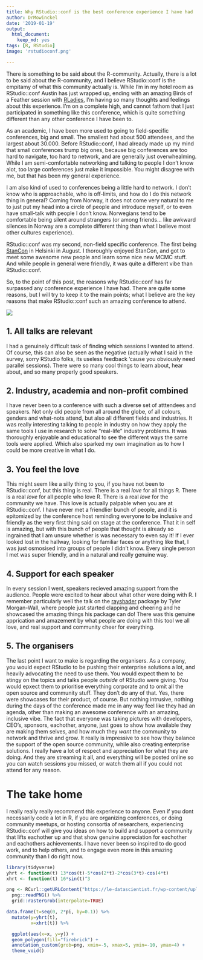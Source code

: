 ```yaml
---
title: Why RStudio::conf is the best conference experience I have had
author: DrMowinckel
date: '2019-01-19'
output:
  html_document:
    keep_md: yes
tags: [R, RStudio]
image: 'rstudioconf.png' 

---
```


There is something to be said about the R-community. Actually, there is a lot to be said about the R-community, and I believe RStudio::conf is the empitamy of what this community actually is. While I'm in my hotel room as RStudio::conf Austin has just wrapped up, ending with an amazing Birds of a Feather session with [RLadies](www.rladies.org), I'm having so many thoughts and feelings about this experience. I'm on a complete high, and cannot fathom that I just participated in something like this conference, which is quite something different than any other conference I have been to. 

As an academic, I have been more used to going to field-specific conferences, big and small. The smallest had about 500 attendees, and the largest about 30.000. Before RStudio::conf, I had already made up my mind that small conferences trump big ones, because big conferences are too hard to navigate, too hard to network, and are generally just overwhealming. While I am semi-comfortable networking and talking to people I don't know alot, too large conferences just make it impossible. You might disagree with me, but that has been my general experience. 

I am also kind of used to conferences being a little hard to network. I don't know who is approachable, who is off-limits, and how do I do this network thing in general? Coming from Norway, it does not come very natural to me to just put my head into a circle of people and introduce myself, or to even have small-talk with people I don't know. Norwegians tend to be comfortable being silent around strangers (or among friends... like awkward silences in Norway are a complete different thing than what I believe most other cultures experience). 

RStudio::conf was my second, non-field specific conference. The first being [StanCon](https://mc-stan.org/events/stancon2018Helsinki/) in Helsinki in August. I thoroughly enjoyed StanCon, and got to meet some awesome new people and learn some nice new MCMC stuff. And while people in general were friendly, it was quite a different vibe than RStudio::conf. 

So, to the point of this post, the reasons why RStudio::conf has far surpassed any conference experience I have had. There are quite some reasons, but I will try to keep it to the main points; what I believe are the key reasons that make RStudio::conf such an amazing conference to attend.

![](rstudioconf.png)

## 1. All talks are relevant
I had a genuinely difficult task of finding which sessions I wanted to attend. Of course, this can also be seen as the negative (actually what I said in the survey, sorry RStudio folks, its useless feedback 'cause you obviously need parallel sessions). There were so many cool things to learn about, hear about, and so many properly good speakers. 

## 2. Industry, academia and non-profit combined
I have never been to a conference with such a diverse set of atttendees and speakers. Not only did people from all around the globe, of all colours, genders and what-nots attend, but also all different fields and industries. It was really interesting talking to people in industry on how they apply the same tools I use in research to solve "real-life" industry problems. It was thoroughly enjoyable and educational to see the different ways the same tools were applied. Which also sparked my own imagination as to how I could be more creative in what I do. 

## 3. You feel the love
This might seem like a silly thing to you, if you have not been to RStudio::conf, but this thing is real. There is a real _love_ for all things R. There is a real _love_ for all people who love R. There is a real _love_ for the community we have. This love is actually palpable when you are at RStudio::conf. I have never met a friendlier bunch of people, and it is epitomized by the conference host reminding everyone to be inclusive and friendly as the very first thing said on stage at the conference. That it in self is amazing, but with this bunch of people that thought is already so ingrained that I am unsure whether is was necessary to even say it! If I ever looked lost in the hallway, looking for familiar faces or anything like that, I was just osmosised into groups of people I didn't know. Every single person I met was super friendly, and in a natural and really genuine way. 

## 4. Support for each speaker
In every session I went, speakers recieved amazing support from the audience. People were excited to hear about what other were doing with R. I remember particularly well the talk on the [rayshader](https://github.com/tylermorganwall/rayshader) package by Tyler Morgan-Wall, where people just started clapping and cheering and he showcased the amazing things his package can do! There was this genuine apprication and amazement by what people are doing with this tool we all love, and real support and community cheer for everything.

## 5. The organisers
The last point I want to make is regarding the organisers. As a company, you would expect RStudio to be pushing their enterprise solutions a lot, and heavily advocating the need to use them. You would expect them to be stingy on the topics and talks people _outside_ of RStudio were giving. You would epxect them to prioritise everything corporate and to omit all the open source and community stuff. They don't do any of that. Yes, there were showcases for their product, of course. But nothing intrusive, nothing during the days of the conference made me in any way feel like they had an agenda, other than making an awesome conference with an amazing, inclusive vibe. The fact that everyone was taking pictures with developers, CEO's, sponsors, eachother, anyone, just goes to show how available they are making them selves, and how much they _want_ the community to network and thrive and grow. It really is impressive to see how they balance the support of the open source community, while also creating enterprise solutions. I really have a lot of respect and appreciation for what they are doing. And they are streaming it all, and everything will be posted online so you can watch sessions you missed, or watch them all if you could not attend for any reason. 


# The take home
I really really really recommend this experience to anyone. Even if you dont necessarily code a lot in R, if you are organizing conferences, or doing community meetups, or hosting consortia of researchers, experiencing RStudio::conf will give you ideas on how to build and support a community that lifts eachother up and that show genuine appreciation for eachother and eachothers achievements. I have never been so inspired to do good work, and to help others, and to engage even more in this amazing community than I do right now. 

```r
library(tidyverse)
yhrt <- function(t) 13*cos(t)-5*cos(2*t)-2*cos(3*t)-cos(4*t)
xhrt <- function(t) 16*sin(t)^3

png <- RCurl::getURLContent("https://le-datascientist.fr/wp-content/uploads/2019/03/cropped-rstudio.png") %>%
  png::readPNG() %>%
  grid::rasterGrob(interpolate=TRUE)

data.frame(t=seq(0, 2*pi, by=0.1)) %>%
  mutate(y=yhrt(t),
         x=xhrt(t)) %>%

  ggplot(aes(x=x, y=y)) +
  geom_polygon(fill="firebrick") +
  annotation_custom(grob=png, xmin=-5, xmax=5, ymin=-10, ymax=4) +
  theme_void()

```

